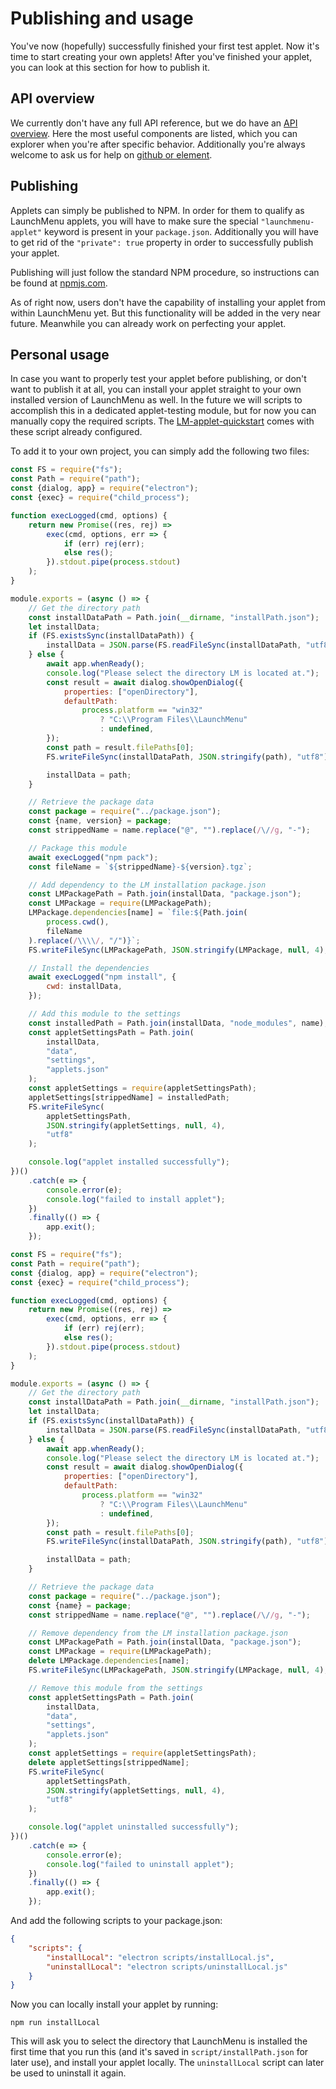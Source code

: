 # Publishing and usage

You've now (hopefully) successfully finished your first test applet. Now it's time to start creating your own applets! After you've finished your applet, you can look at this section for how to publish it.

## API overview

We currently don't have any full API reference, but we do have an [API overview](/docs/API-overview). Here the most useful components are listed, which you can explorer when you're after specific behavior. Additionally you're always welcome to ask us for help on [github or element]().

## Publishing

Applets can simply be published to NPM. In order for them to qualify as LaunchMenu applets, you will have to make sure the special `"launchmenu-applet"` keyword is present in your `package.json`. Additionally you will have to get rid of the `"private": true` property in order to successfully publish your applet.

Publishing will just follow the standard NPM procedure, so instructions can be found at [npmjs.com](https://docs.npmjs.com/creating-and-publishing-unscoped-public-packages).

As of right now, users don't have the capability of installing your applet from within LaunchMenu yet. But this functionality will be added in the very near future. Meanwhile you can already work on perfecting your applet.

## Personal usage

In case you want to properly test your applet before publishing, or don't want to publish it at all, you can install your applet straight to your own installed version of LaunchMenu as well. In the future we will scripts to accomplish this in a dedicated applet-testing module, but for now you can manually copy the required scripts. The [LM-applet-quickstart](https://github.com/LaunchMenu/LM-applet-quickstart) comes with these script already configured.

To add it to your own project, you can simply add the following two files:

```js title=scripts/installLocal.js spoiler
const FS = require("fs");
const Path = require("path");
const {dialog, app} = require("electron");
const {exec} = require("child_process");

function execLogged(cmd, options) {
    return new Promise((res, rej) =>
        exec(cmd, options, err => {
            if (err) rej(err);
            else res();
        }).stdout.pipe(process.stdout)
    );
}

module.exports = (async () => {
    // Get the directory path
    const installDataPath = Path.join(__dirname, "installPath.json");
    let installData;
    if (FS.existsSync(installDataPath)) {
        installData = JSON.parse(FS.readFileSync(installDataPath, "utf8"));
    } else {
        await app.whenReady();
        console.log("Please select the directory LM is located at.");
        const result = await dialog.showOpenDialog({
            properties: ["openDirectory"],
            defaultPath:
                process.platform == "win32"
                    ? "C:\\Program Files\\LaunchMenu"
                    : undefined,
        });
        const path = result.filePaths[0];
        FS.writeFileSync(installDataPath, JSON.stringify(path), "utf8");

        installData = path;
    }

    // Retrieve the package data
    const package = require("../package.json");
    const {name, version} = package;
    const strippedName = name.replace("@", "").replace(/\//g, "-");

    // Package this module
    await execLogged("npm pack");
    const fileName = `${strippedName}-${version}.tgz`;

    // Add dependency to the LM installation package.json
    const LMPackagePath = Path.join(installData, "package.json");
    const LMPackage = require(LMPackagePath);
    LMPackage.dependencies[name] = `file:${Path.join(
        process.cwd(),
        fileName
    ).replace(/\\\\/, "/")}`;
    FS.writeFileSync(LMPackagePath, JSON.stringify(LMPackage, null, 4), "utf8");

    // Install the dependencies
    await execLogged("npm install", {
        cwd: installData,
    });

    // Add this module to the settings
    const installedPath = Path.join(installData, "node_modules", name);
    const appletSettingsPath = Path.join(
        installData,
        "data",
        "settings",
        "applets.json"
    );
    const appletSettings = require(appletSettingsPath);
    appletSettings[strippedName] = installedPath;
    FS.writeFileSync(
        appletSettingsPath,
        JSON.stringify(appletSettings, null, 4),
        "utf8"
    );

    console.log("applet installed successfully");
})()
    .catch(e => {
        console.error(e);
        console.log("failed to install applet");
    })
    .finally(() => {
        app.exit();
    });
```

```js title=scripts/uninstallLocal.js spoiler
const FS = require("fs");
const Path = require("path");
const {dialog, app} = require("electron");
const {exec} = require("child_process");

function execLogged(cmd, options) {
    return new Promise((res, rej) =>
        exec(cmd, options, err => {
            if (err) rej(err);
            else res();
        }).stdout.pipe(process.stdout)
    );
}

module.exports = (async () => {
    // Get the directory path
    const installDataPath = Path.join(__dirname, "installPath.json");
    let installData;
    if (FS.existsSync(installDataPath)) {
        installData = JSON.parse(FS.readFileSync(installDataPath, "utf8"));
    } else {
        await app.whenReady();
        console.log("Please select the directory LM is located at.");
        const result = await dialog.showOpenDialog({
            properties: ["openDirectory"],
            defaultPath:
                process.platform == "win32"
                    ? "C:\\Program Files\\LaunchMenu"
                    : undefined,
        });
        const path = result.filePaths[0];
        FS.writeFileSync(installDataPath, JSON.stringify(path), "utf8");

        installData = path;
    }

    // Retrieve the package data
    const package = require("../package.json");
    const {name} = package;
    const strippedName = name.replace("@", "").replace(/\//g, "-");

    // Remove dependency from the LM installation package.json
    const LMPackagePath = Path.join(installData, "package.json");
    const LMPackage = require(LMPackagePath);
    delete LMPackage.dependencies[name];
    FS.writeFileSync(LMPackagePath, JSON.stringify(LMPackage, null, 4), "utf8");

    // Remove this module from the settings
    const appletSettingsPath = Path.join(
        installData,
        "data",
        "settings",
        "applets.json"
    );
    const appletSettings = require(appletSettingsPath);
    delete appletSettings[strippedName];
    FS.writeFileSync(
        appletSettingsPath,
        JSON.stringify(appletSettings, null, 4),
        "utf8"
    );

    console.log("applet uninstalled successfully");
})()
    .catch(e => {
        console.error(e);
        console.log("failed to uninstall applet");
    })
    .finally(() => {
        app.exit();
    });
```

And add the following scripts to your package.json:

```json title=package.json
{
    "scripts": {
        "installLocal": "electron scripts/installLocal.js",
        "uninstallLocal": "electron scripts/uninstallLocal.js"
    }
}
```

Now you can locally install your applet by running:

```
npm run installLocal
```

This will ask you to select the directory that LaunchMenu is installed the first time that you run this (and it's saved in `script/installPath.json` for later use), and install your applet locally. The `uninstallLocal` script can later be used to uninstall it again.

<GuideNav prev="Guide/8.-Actions" />
